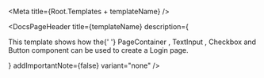 

<Meta title={Root.Templates + templateName} />

<DocsPageHeader
    title={templateName}
    description={
        <p>
            This template shows how the{' '}
            <LinkTo kind="components-containers-pagecontainer" story="base">
                PageContainer
            </LinkTo>
            , <LinkTo kind="components-form-textinput" story="base">
                TextInput
            </LinkTo>, <LinkTo kind="components-form-checkbox" story="base">
                Checkbox
            </LinkTo> and <LinkTo kind="components-form-button" story="base">
                Button
            </LinkTo> component can be used to create a Login page.
        </p>
    }
    addImportantNote={false}
    variant="none"
/>

<Canvas withToolbar>
    <Story name="Login" story={stories.Base} />
</Canvas>
